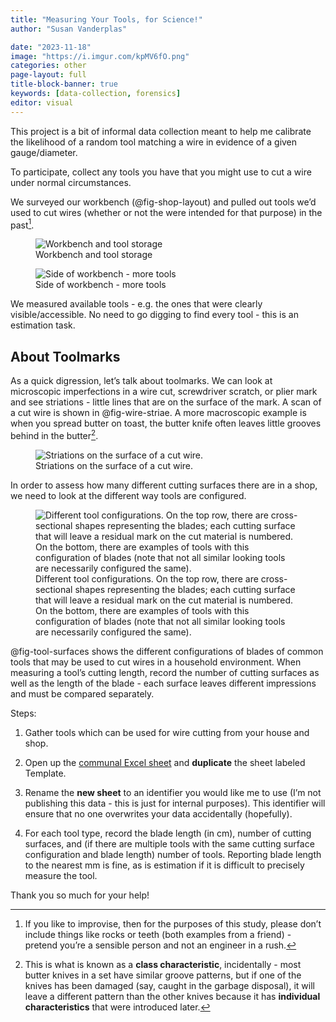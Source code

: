 ```yaml
---
title: "Measuring Your Tools, for Science!"
author: "Susan Vanderplas"

date: "2023-11-18"
image: "https://i.imgur.com/kpMV6fO.png"
categories: other
page-layout: full
title-block-banner: true
keywords: [data-collection, forensics]
editor: visual
---
```


This project is a bit of informal data collection meant to help me calibrate the likelihood of a random tool matching a wire in evidence of a given gauge/diameter.

To participate, collect any tools you have that you might use to cut a wire under normal circumstances.

We surveyed our workbench (@fig-shop-layout) and pulled out tools we'd used to cut wires (whether or not the were intended for that purpose) in the past^[If you like to improvise, then for the purposes of this study, please don't include things like rocks or teeth (both examples from a friend) - pretend you're a sensible person and not an engineer in a rush.].

::: {#fig-shop-layout layout-ncol=2}

![Workbench and tool storage](https://i.imgur.com/VU5v4oy.jpg)

![Side of workbench - more tools](https://i.imgur.com/wyAZff9.jpg)

We measured available tools - e.g. the ones that were clearly visible/accessible. No need to go digging to find every tool - this is an estimation task.
:::


## About Toolmarks

As a quick digression, let's talk about toolmarks. We can look at microscopic imperfections in a wire cut, screwdriver scratch, or plier mark and see striations - little lines that are on the surface of the mark. A scan of a cut wire is shown in @fig-wire-striae. A more macroscopic example is when you spread butter on toast, the butter knife often leaves little grooves behind in the butter^[This is what is known as a **class characteristic**, incidentally - most butter knives in a set have similar groove patterns, but if one of the knives has been damaged (say, caught in the garbage disposal), it will leave a different pattern than the other knives because it has **individual characteristics** that were introduced later.].

![Striations on the surface of a cut wire.](https://i.imgur.com/ycv5Zs8.png){#fig-wire-striae}

In order to assess how many different cutting surfaces there are in a shop, we need to look at the different way tools are configured.

![Different tool configurations. On the top row, there are cross-sectional shapes representing the blades; each cutting surface that will leave a residual mark on the cut material is numbered. On the bottom, there are examples of tools with this configuration of blades (note that not all similar looking tools are necessarily configured the same).](https://i.imgur.com/oPTXpni.png){#fig-tool-surfaces}

@fig-tool-surfaces shows the different configurations of blades of common tools that may be used to cut wires in a household environment. When measuring a tool's cutting length, record the number of cutting surfaces as well as the length of the blade - each surface leaves different impressions and must be compared separately.



Steps:

1. Gather tools which can be used for wire cutting from your house and shop.

2. Open up the [communal Excel sheet](https://uofnelincoln-my.sharepoint.com/:x:/r/personal/svanderplas2_unl_edu/Documents/Data/Forensics-Wirecuts-Garage-Survey.xlsx?d=wea8b6c2ee3864a9abd2a31418698a6b3&csf=1&web=1&e=GffbXY&nav=MTVfezZGMkQ3MzI5LTM0OTEtNEZDQS05NTY3LUI1MDk1QjQzMjM5QX0) and **duplicate** the sheet labeled Template. 

3. Rename the **new sheet** to an identifier you would like me to use (I'm not publishing this data - this is just for internal purposes). This identifier will ensure that no one overwrites your data accidentally (hopefully).

4. For each tool type, record the blade length (in cm), number of cutting surfaces, and (if there are multiple tools with the same cutting surface configuration and blade length) number of tools. Reporting blade length to the nearest mm is fine, as is estimation if it is difficult to precisely measure the tool. 

Thank you so much for your help!
